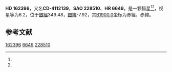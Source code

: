 {{Starbox begin
| name = HD 162396
}}
{{Starbox observe
| epoch = [[J2000.0|J2000.0]]
| constell = {{星座名待查}}<ref name=SIMBAD>{{cite web
 | url=http://simbad.u-strasbg.fr/simbad/sim-id?Ident=HR+6649
 | title =Pulsating variable Star
 | publisher=Centre de Données astronomiques de Strasbourg
 | work=SIMBAD
 | accessdate=2012-07-13}}</ref><ref name=DATA>{{cite web
 | url=http://vizier.u-strasbg.fr/viz-bin/VizieR-5?-out.add=.&-source=5050&-corr=PK=HR&-out.max=9999&HR=6649
 | title=VizieR Detailed Page
 | accessdate=2012-07-13
 | archive-date=2016-03-05
 | archive-url=https://web.archive.org/web/20160305222812/http://vizier.u-strasbg.fr/viz-bin/VizieR-5?-out.add=.&-source=5050&-corr=PK=HR&-out.max=9999&HR=6649
 | dead-url=no
 }}</ref>
| 星官 = 
| ra = {{RA|17|52|52.7}}<ref name=SIMBAD /><ref name=DATA />
| dec = {{DEC|-41|59|48}}<ref name=SIMBAD /><ref name=DATA />
| appmag_v = 6.2<ref name=SIMBAD /><ref name=DATA />
}}
{{Starbox character
| class = F8IV-V<ref name=SIMBAD /><ref name=DATA />
| b-v = 0.54<ref name=SIMBAD /><ref name=DATA />
| u-b = <ref name=SIMBAD /><ref name=DATA />
| r-i = <ref name=SIMBAD /><ref name=DATA />
| variable = 
}}
{{Starbox astrometry
| radial_v = 
| prop_mo_ra = -14
| parallax = 0.027
| p_error = 
}}
{{Starbox catalog
| names =CD-4112139，[[SAO星表|SAO]] 228510，[[HD星表|HD]] 162396，[[HR星表|HR]] 6649}}
{{Starbox reference |Simbad=HR+6649}}
{{Starbox end}}

'''HD 162396'''，又名'''CD-4112139'''，'''SAO 228510'''、'''HR 6649'''，是一颗恒星<ref name=SIMBAD /><ref name=DATA />，视星等为6.2，位于[[銀道座標系|銀經]]349.48，[[銀道座標系|銀緯]]-7.92，其[[B1900.0|B1900.0]]坐标为赤經{{RA|17|45|43.7}}，赤緯{{DEC|-41|-7.92|55}}。

== 参考文献 ==
{{reflist}}

{{star-stub}}

[[Category:HD和HDE天體|162396]]
[[Category:HR天體|6649]]
[[Category:SAO天體|228510]]